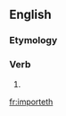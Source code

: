 ==English==

===Etymology===
{{suﬃx|import|eth}}

===Verb===
{{en-verb form}}

# {{archaic third-person singular of|import}}

[[fr:importeth]]